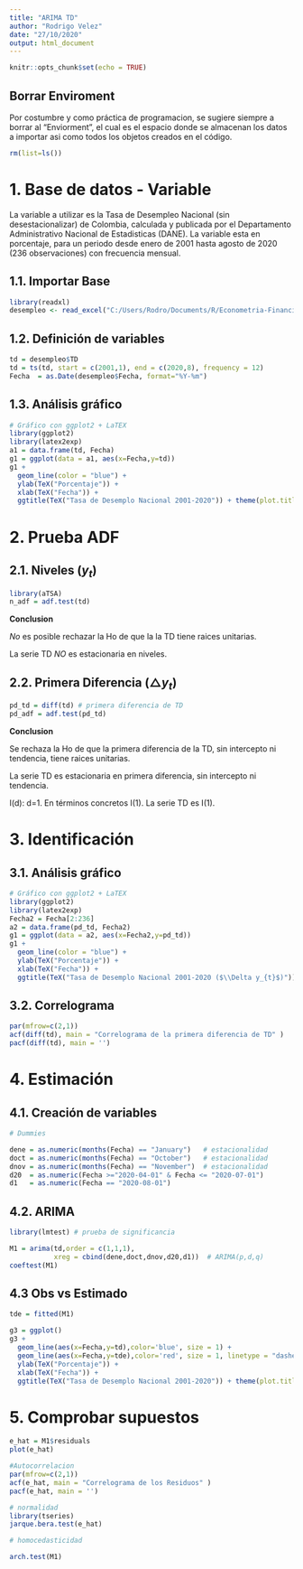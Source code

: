 ```yaml
---
title: "ARIMA TD"
author: "Rodrigo Velez"
date: "27/10/2020"
output: html_document
---
```


```r
knitr::opts_chunk$set(echo = TRUE)
```

## Borrar Enviroment

Por costumbre y como práctica de programacion, se sugiere siempre a borrar al "Enviorment", el cual es el espacio donde se almacenan los datos a importar asi como todos los objetos creados en el código.

```r
rm(list=ls())
```

# 1. Base de datos - Variable

La variable a utilizar es la Tasa de Desempleo Nacional (sin desestacionalizar) de Colombia, calculada y publicada por el Departamento Administrativo Nacional de Estadisticas (DANE). La variable esta en porcentaje, para un periodo desde enero de 2001 hasta agosto de 2020 (236 observaciones) con frecuencia mensual. 

## 1.1. Importar Base

```r
library(readxl)
desempleo <- read_excel("C:/Users/Rodro/Documents/R/Econometria-Financiera/ARIMA/BD_TD.xlsx")
```

## 1.2. Definición de variables

```r
td = desempleo$TD
td = ts(td, start = c(2001,1), end = c(2020,8), frequency = 12)
Fecha  = as.Date(desempleo$Fecha, format="%Y-%m")
```

## 1.3. Análisis gráfico

```r
# Gráfico con ggplot2 + LaTEX
library(ggplot2)  
library(latex2exp)
a1 = data.frame(td, Fecha)
g1 = ggplot(data = a1, aes(x=Fecha,y=td))
g1 + 
  geom_line(color = "blue") + 
  ylab(TeX("Porcentaje")) +
  xlab(TeX("Fecha")) + 
  ggtitle(TeX("Tasa de Desemplo Nacional 2001-2020")) + theme(plot.title = element_text(hjust = 0.5))
```

# 2. Prueba ADF

## 2.1. Niveles ($y_{t}$)

```r
library(aTSA)
n_adf = adf.test(td)
```

**Conclusion**

*No* es posible rechazar la Ho de que la la TD tiene raices unitarias.

La serie TD *NO* es estacionaria en niveles.

## 2.2. Primera Diferencia ($\triangle y_{t}$)

```r
pd_td = diff(td) # primera diferencia de TD
pd_adf = adf.test(pd_td)
```

**Conclusion**

Se rechaza la Ho de que la primera diferencia de la TD, sin intercepto ni tendencia, tiene raices unitarias.

La serie TD es estacionaria en primera diferencia, sin intercepto ni tendencia.

I(d): d=1. En términos concretos I(1). La serie TD es I(1).

# 3. Identificación

## 3.1. Análisis gráfico

```r
# Gráfico con ggplot2 + LaTEX
library(ggplot2)  
library(latex2exp)
Fecha2 = Fecha[2:236]
a2 = data.frame(pd_td, Fecha2)
g1 = ggplot(data = a2, aes(x=Fecha2,y=pd_td))
g1 + 
  geom_line(color = "blue") + 
  ylab(TeX("Porcentaje")) +
  xlab(TeX("Fecha")) + 
  ggtitle(TeX("Tasa de Desemplo Nacional 2001-2020 ($\\Delta y_{t}$)")) + theme(plot.title = element_text(hjust = 0.5))
```

## 3.2. Correlograma

```r
par(mfrow=c(2,1))
acf(diff(td), main = "Correlograma de la primera diferencia de TD" )
pacf(diff(td), main = '')
```
# 4. Estimación

## 4.1. Creación de variables

```r
# Dummies

dene = as.numeric(months(Fecha) == "January")   # estacionalidad
doct = as.numeric(months(Fecha) == "October")   # estacionalidad
dnov = as.numeric(months(Fecha) == "November")  # estacionalidad
d20  = as.numeric(Fecha >="2020-04-01" & Fecha <= "2020-07-01")         # Pandemia 2020
d1   = as.numeric(Fecha == "2020-08-01")
```

## 4.2. ARIMA

```r
library(lmtest) # prueba de significancia

M1 = arima(td,order = c(1,1,1),
           xreg = cbind(dene,doct,dnov,d20,d1))  # ARIMA(p,d,q)
coeftest(M1)

```

## 4.3 Obs vs Estimado

```r

tde = fitted(M1)

g3 = ggplot() 
g3 + 
  geom_line(aes(x=Fecha,y=td),color='blue', size = 1) +
  geom_line(aes(x=Fecha,y=tde),color='red', size = 1, linetype = "dashed") + 
  ylab(TeX("Porcentaje")) +
  xlab(TeX("Fecha")) + 
  ggtitle(TeX("Tasa de Desemplo Nacional 2001-2020")) + theme(plot.title = element_text(hjust = 0.5))


```

# 5. Comprobar supuestos

```r

e_hat = M1$residuals
plot(e_hat)

#Autocorrelacion
par(mfrow=c(2,1))
acf(e_hat, main = "Correlograma de los Residuos" )
pacf(e_hat, main = '')

# normalidad
library(tseries)
jarque.bera.test(e_hat)

# homocedasticidad

arch.test(M1)

```